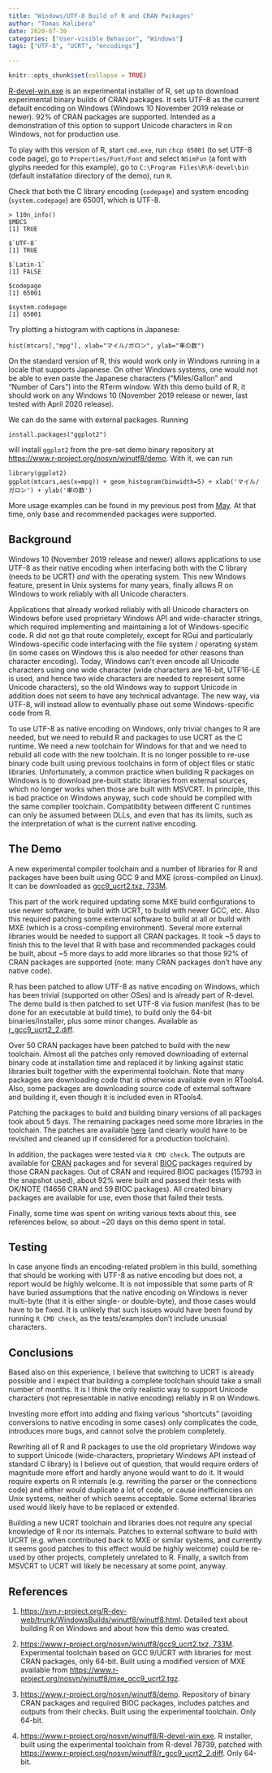```yaml
---
title: "Windows/UTF-8 Build of R and CRAN Packages"
author: "Tomas Kalibera"
date: 2020-07-30
categories: ["User-visible Behavior", "Windows"]
tags: ["UTF-8", "UCRT", "encodings"]

---
```


```r
knitr::opts_chunk$set(collapse = TRUE)
```

[R-devel-win.exe](https://www.r-project.org/nosvn/winutf8/R-devel-win.exe)
is an experimental installer of R, set up to download experimental binary
builds of CRAN packages.  It sets UTF-8 as the current default encoding on
Windows (Windows 10 November 2019 release or newer).  92\% of CRAN packages are
supported.  Intended as a demonstration of this option to support Unicode
characters in R on Windows, not for production use.

To play with this version of R, start `cmd.exe`, run `chcp 65001` (to set
UTF-8 code page), go to `Properties/Font/Font` and select `NSimFun` (a font
with glyphs needed for this example), go to
`C:\Program Files\R\R-devel\bin` (default installation directory of the
demo), run `R`.

Check that both the C library encoding (`codepage`) and system encoding
(`system.codepage`) are 65001, which is UTF-8.

```
> l10n_info()
$MBCS
[1] TRUE

$`UTF-8`
[1] TRUE

$`Latin-1`
[1] FALSE

$codepage
[1] 65001

$system.codepage
[1] 65001
```

Try plotting a histogram with captions in Japanese:

```
hist(mtcars[,"mpg"], xlab="マイル/ガロン", ylab="車の数")
```

On the standard version of R, this would work only in Windows running in a
locale that supports Japanese.  On other Windows systems, one would not be
able to even paste the Japanese characters ("Miles/Gallon" and "Number of
Cars") into the RTerm window.  With this demo build of R, it should work on
any Windows 10 (November 2019 release or newer, last tested with April 2020
release).

We can do the same with external packages. Running

```
install.packages("ggplot2")
```

will install `ggplot2` from the pre-set demo binary repository at 
[https://www.r-project.org/nosvn/winutf8/demo](https://www.r-project.org/nosvn/winutf8/demo).
With it, we can run

```
library(ggplot2)
ggplot(mtcars,aes(x=mpg)) + geom_histogram(binwidth=5) + xlab('マイル/ガロン') + ylab('車の数')
```

More usage examples can be found in my previous post from
[May](https://developer.r-project.org/Blog/public/2020/05/02/utf-8-support-on-windows).
At that time, only base and recommended packages were supported.

## Background

Windows 10 (November 2019 release and newer) allows applications to use
UTF-8 as their native encoding when interfacing both with the C library
(needs to be UCRT) _and_ with the operating system.  This new Windows
feature, present in Unix systems for many years, finally allows R on Windows
to work reliably with all Unicode characters.

Applications that already worked reliably with all Unicode characters on
Windows before used proprietary Windows API and wide-character strings,
which required implementing and maintaining a lot of Windows-specific code. 
R did not go that route completely, except for RGui and particularly
Windows-specific code interfacing with the file system / operating system
(in some cases on Windows this is also needed for other reasons than
character encoding).  Today, Windows can't even encode all Unicode
characters using one wide character (wide characters are 16-bit, UTF16-LE is
used, and hence two wide characters are needed to represent some Unicode
characters), so the old Windows way to support Unicode in addition does not
seem to have any technical advantage.  The new way, via UTF-8, will instead
allow to eventually phase out some Windows-specific code from R.

To use UTF-8 as native encoding on Windows, only trivial changes to R are
needed, but we need to rebuild R and packages to use UCRT as the C runtime. 
We need a new toolchain for Windows for that and we need to rebuild all code
with the new toolchain.  It is no longer possible to re-use binary code
built using previous toolchains in form of object files or static libraries. 
Unfortunately, a common practice when building R packages on Windows is to
download pre-built static libraries from external sources, which no longer
works when those are built with MSVCRT.  In principle, this is bad practice
on Windows anyway, such code should be compiled with the same compiler
toolchain.  Compatibility between different C runtimes can only be assumed
between DLLs, and even that has its limits, such as the interpretation of
what is the current native encoding.

## The Demo

A new experimental compiler toolchain and a number of libraries for R and
packages have been built using GCC 9 and MXE (cross-compiled on Linux).  It
can be downloaded as
[gcc9_ucrt2.txz, 733M](https://www.r-project.org/nosvn/winutf8/gcc9_ucrt2.txz).

This part of the work required updating some MXE build configurations to use
newer software, to build with UCRT, to build with newer GCC, etc.  Also this
required patching some external software to build at all or build with MXE
(which is a cross-compiling environment).  Several more external libraries
would be needed to support all CRAN packages.  It took ~5 days to finish
this to the level that R with base and recommended packages could be built,
about ~5 more days to add more libraries so that those 92\% of CRAN packages
are supported (note: many CRAN packages don't have any native code).

R has been patched to allow UTF-8 as native encoding on Windows, which has
been trivial (supported on other OSes) and is already part of R-devel. The
demo build is then patched to set UTF-8 via fusion manifest (has to be done
for an executable at build time), to build only the 64-bit
binaries/installer, plus some minor changes. Available as
[r_gcc9_ucrt2_2.diff](https://www.r-project.org/nosvn/winutf8/r_gcc9_ucrt2_2.diff).

Over 50 CRAN packages have been patched to build with the new toolchain. 
Almost all the patches only removed downloading of external binary code at
installation time and replaced it by linking against static libraries built
together with the experimental toolchain.  Note that many packages are
downloading code that is otherwise available even in RTools4.  Also, some
packages are downloading source code of external software and building it,
even though it is included even in RTools4.

Patching the
packages to build and building binary versions of all packages took about 5
days. The remaining packages need some more libraries in the toolchain.
The patches are available
[here](https://www.r-project.org/nosvn/winutf8/demo/CRAN/patches/) (and
clearly would have to be revisited and cleaned up if considered for a
production toolchain).

In addition, the packages were tested via `R CMD check`.  The outputs are
available for [CRAN](https://www.r-project.org/nosvn/winutf8/demo/CRAN/out/)
packages and for several
[BIOC](https://www.r-project.org/nosvn/winutf8/demo/BIOC/out/) packages
required by those CRAN packages.  Out of CRAN and required BIOC packages
(15793 in the snapshot used), about 92% were built and passed their tests
with OK/NOTE (14656 CRAN and 59 BIOC packages).  All created binary packages
are available for use, even those that failed their tests.

Finally, some time was spent on writing various texts about this, see
references below, so about ~20 days on this demo spent in total. 

## Testing

In case anyone finds an encoding-related problem in this build, something
that should be working with UTF-8 as native encoding but does not, a report
would be highly welcome.  It is not impossible that some parts of R have
buried assumptions that the native encoding on Windows is never multi-byte
(that it is either single- or double-byte), and those cases would have to be
fixed.  It is unlikely that such issues would have been found by running `R
CMD check`, as the tests/examples don't include unusual characters.

## Conclusions

Based also on this experience, I believe that switching to UCRT is already
possible and I expect that building a complete toolchain should take a small
number of months.  It is I think the only realistic way to support Unicode
characters (not representable in native encoding) reliably in R on Windows.

Investing more effort into adding and fixing various "shortcuts" (avoiding
conversions to native encoding in some cases) only complicates the code,
introduces more bugs, and cannot solve the problem completely.

Rewriting all of R and R packages to use the old proprietary Windows way to
support Unicode (wide-characters, proprietary Windows API instead of
standard C library) is I believe out of question, that would require orders
of magnitude more effort and hardly anyone would want to do it. It would
require experts on R internals (e.g. rewriting the parser or the connections
code) and either would duplicate a lot of code, or cause inefficiencies on
Unix systems, neither of which seems acceptable. Some external libraries
used would likely have to be replaced or extended.

Building a new UCRT toolchain and libraries does not require any special
knowledge of R nor its internals.  Patches to external software to build
with UCRT (e.g.  when contributed back to MXE or similar systems, and
currently it seems good patches to this effect would be highly welcome)
could be re-used by other projects, completely unrelated to R.  Finally, a
switch from MSVCRT to UCRT will likely be necessary at some point, anyway.

## References

1. [https://svn.r-project.org/R-dev-web/trunk/WindowsBuilds/winutf8/winutf8.html](https://svn.r-project.org/R-dev-web/trunk/WindowsBuilds/winutf8/winutf8.html). 
   Detailed text about building R on Windows and about how this demo was created.

2. [https://www.r-project.org/nosvn/winutf8/gcc9_ucrt2.txz, 733M](https://www.r-project.org/nosvn/winutf8/gcc9_ucrt2.txz).
   Experimental toolchain based on GCC 9/UCRT with libraries for most CRAN packages, only 64-bit.
   Built using a modified version of MXE available from [https://www.r-project.org/nosvn/winutf8/mxe_gcc9_ucrt2.tgz](https://www.r-project.org/nosvn/winutf8/mxe_gcc9_ucrt2.tgz).

3. [https://www.r-project.org/nosvn/winutf8/demo](https://www.r-project.org/nosvn/winutf8/demo).
   Repository of binary CRAN packages and required BIOC packages, includes
   patches and outputs from their checks. Built using the experimental
   toolchain. Only 64-bit.

4. [https://www.r-project.org/nosvn/winutf8/R-devel-win.exe](https://www.r-project.org/nosvn/winutf8/R-devel-win.exe).
   R installer, built using the experimental toolchain from R-devel 78739,
   patched with [https://www.r-project.org/nosvn/winutf8/r_gcc9_ucrt2_2.diff](https://www.r-project.org/nosvn/winutf8/r_gcc9_ucrt2_2.diff).
   Only 64-bit.


